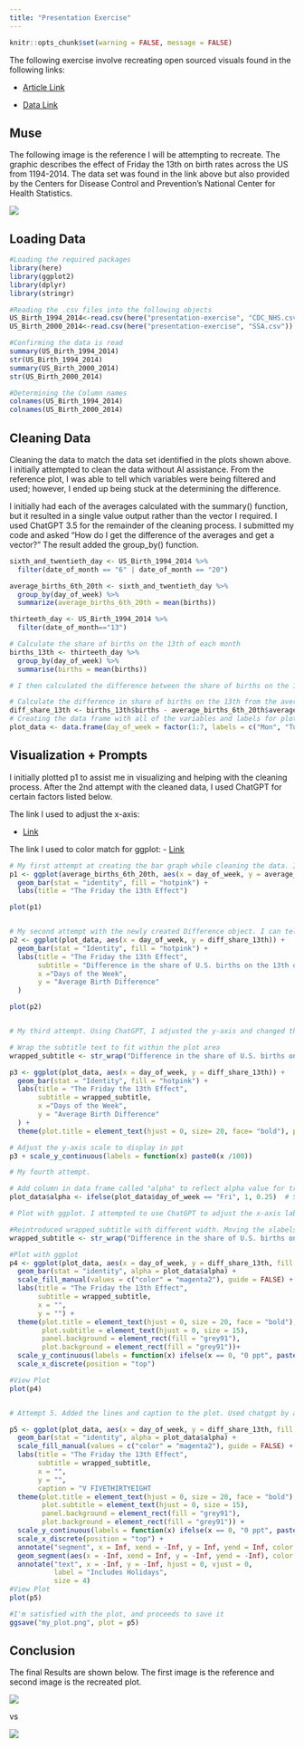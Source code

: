 ```yaml
---
title: "Presentation Exercise"
---
```

```r
knitr::opts_chunk$set(warning = FALSE, message = FALSE) 
```
The following exercise involve recreating open sourced visuals found in the following links:

- [Article Link](https://fivethirtyeight.com/features/some-people-are-too-superstitious-to-have-a-baby-on-friday-the-13th/)

- [Data Link](https://github.com/fivethirtyeight/data/tree/master/births)


## Muse

The following image is the reference I will be attempting to recreate. The graphic describes the effect of Friday the 13th on birth rates across the US from 1194-2014. The data set was found in the link above but also provided by the Centers for Disease Control and Prevention's National Center for Health Statistics.

![](/presentation-exercise/1994_2014_image.jpg)


## Loading Data
```r
#Loading the required packages 
library(here)
library(ggplot2)
library(dplyr)
library(stringr)

#Reading the .csv files into the following objects 
US_Birth_1994_2014<-read.csv(here("presentation-exercise", "CDC_NHS.csv"))
US_Birth_2000_2014<-read.csv(here("presentation-exercise", "SSA.csv"))

#Confirming the data is read
summary(US_Birth_1994_2014)
str(US_Birth_1994_2014)
summary(US_Birth_2000_2014)
str(US_Birth_2000_2014)

#Determining the Column names 
colnames(US_Birth_1994_2014)
colnames(US_Birth_2000_2014)
```

## Cleaning Data

Cleaning the data to match the data set identified in the plots shown above. I initially attempted to clean the data without AI assistance. From the reference plot, I was able to tell which variables were being filtered and used; however, I ended up being stuck at the determining the difference. 

I initially had each of the averages calculated with the summary() function, but it resulted in a single value output rather than the vector I required. I used ChatGPT 3.5 for the remainder of the cleaning process. I submitted my code and asked "How do I get the difference of the averages and get a vector?" The result added the group_by() function.
```r
sixth_and_twentieth_day <- US_Birth_1994_2014 %>%
  filter(date_of_month == "6" | date_of_month == "20")

average_births_6th_20th <- sixth_and_twentieth_day %>%
  group_by(day_of_week) %>%
  summarize(average_births_6th_20th = mean(births))

thirteeth_day <- US_Birth_1994_2014 %>%
  filter(date_of_month=="13")

# Calculate the share of births on the 13th of each month
births_13th <- thirteeth_day %>%
  group_by(day_of_week) %>%
  summarise(births = mean(births))

# I then calculated the difference between the share of births on the 13th day and the average births on the 6th and 20th days for each day of the week. The following lines used ChatGPT 3.5. I initially intended to use mutate() function and the pipe function to run it in one string, but ChatGPT recommended the following. 

# Calculate the difference in share of births on the 13th from the average of births on the 6th and 20th
diff_share_13th <- births_13th$births - average_births_6th_20th$average_births_6th_20th
# Creating the data frame with all of the variables and labels for plotting
plot_data <- data.frame(day_of_week = factor(1:7, labels = c("Mon", "Tue", "Wed", "Thu", "Fri", "Sat", "Sun"))) 
```

## Visualization + Prompts
I initially plotted p1 to assist me in visualizing and helping with the cleaning process. After the 2nd attempt with the cleaned data, I used ChatGPT for certain factors listed below.

The link I used to adjust the x-axis: 

- [Link](https://www.tutorialspoint.com/how-to-x-axis-labels-to-the-top-of-the-plot-using-ggplot2-in-r)

The link I used to color match for ggplot: 
- [Link](https://sape.inf.usi.ch/quick-reference/ggplot2/colour)

```r
# My first attempt at creating the bar graph while cleaning the data. I knew the day_of_week was on the x-axis and the the y-axis had some numeric value representing some average in birth number. Plotting this allowed me to see what I was missing. 
p1 <- ggplot(average_births_6th_20th, aes(x = day_of_week, y = average_births_6th_20th)) +
  geom_bar(stat = "identity", fill = "hotpink") +
  labs(title = "The Friday the 13th Effect")

plot(p1)


# My second attempt with the newly created Difference object. I can tell I am getting closer, but I want to change the y-axis scale to reflect ppt. I also want to ensure that the full subtitle can be seen, and that the Friday bar is highlighted. 
p2 <- ggplot(plot_data, aes(x = day_of_week, y = diff_share_13th)) +
  geom_bar(stat = "Identity", fill = "hotpink") +
  labs(title = "The Friday the 13th Effect",
       subtitle = "Difference in the share of U.S. births on the 13th of each month from the average of births on the 6th and the 20th, 1994-2014",
       x ="Days of the Week",
       y = "Average Birth Difference"
  ) 

plot(p2)


# My third attempt. Using ChatGPT, I adjusted the y-axis and changed the title and subtitle format.This was performed by asking how I can format the titles as if it can be wrapped. I also asked it to change the plot so that the y-axis is scaled by percentage point (ppt)

# Wrap the subtitle text to fit within the plot area
wrapped_subtitle <- str_wrap("Difference in the share of U.S. births on the 13th of each month from the average of births on the 6th and the 20th, 1994-2014", width = 75)

p3 <- ggplot(plot_data, aes(x = day_of_week, y = diff_share_13th)) +
  geom_bar(stat = "Identity", fill = "hotpink") +
  labs(title = "The Friday the 13th Effect",
       subtitle = wrapped_subtitle,
       x ="Days of the Week",
       y = "Average Birth Difference"
  ) +
  theme(plot.title = element_text(hjust = 0, size= 20, face= "bold"), plot.subtitle = element_text(size = 15))

# Adjust the y-axis scale to display in ppt
p3 + scale_y_continuous(labels = function(x) paste0(x /100))

# My fourth attempt. 

# Add column in data frame called "alpha" to reflect alpha value for transparency
plot_data$alpha <- ifelse(plot_data$day_of_week == "Fri", 1, 0.25)  # Set alpha to 1 for Friday, 0.5 for others

# Plot with ggplot. I attempted to use ChatGPT to adjust the x-axis labels but was unable to do so. I found the answer in another website, I mentioned above. I needed to flip the x-axis labels to the top and change the color of the bars. I also used ChatGPT to make the other columns more transparent. This is shown in the alpha column.Alpha value is included for transparency. the axis scales are adjusted, and the background is changed so the grid and plot background matches. The color matching is performed by eye with the link shown above as reference. 

#Reintroduced wrapped_subtitle with different width. Moving the xlabels to the top messed with the format a bit
wrapped_subtitle <- str_wrap("Difference in the share of U.S. births on the 13th of each month from the average of births on the 6th and the 20th, 1994-2014", width = 65)

#Plot with ggplot
p4 <- ggplot(plot_data, aes(x = day_of_week, y = diff_share_13th, fill = "color")) +
  geom_bar(stat = "identity", alpha = plot_data$alpha) +
  scale_fill_manual(values = c("color" = "magenta2"), guide = FALSE) +  
  labs(title = "The Friday the 13th Effect",
       subtitle = wrapped_subtitle,
       x = "",
       y = "") +
  theme(plot.title = element_text(hjust = 0, size = 20, face = "bold"), 
        plot.subtitle = element_text(hjust = 0, size = 15), 
        panel.background = element_rect(fill = "grey91"),
        plot.background = element_rect(fill = "grey91"))+
  scale_y_continuous(labels = function(x) ifelse(x == 0, "0 ppt", paste0(x / 100))) + #I also included the "O ppt" to replace the value 0 on the plot to match the reference
  scale_x_discrete(position = "top") 

#View Plot
plot(p4)


# Attempt 5. Added the lines and caption to the plot. Used chatgpt by asking how to include lines. Discovered the geom-segment() and annotate() function.

p5 <- ggplot(plot_data, aes(x = day_of_week, y = diff_share_13th, fill = "color")) +
  geom_bar(stat = "identity", alpha = plot_data$alpha) +
  scale_fill_manual(values = c("color" = "magenta2"), guide = FALSE) +  
  labs(title = "The Friday the 13th Effect",
       subtitle = wrapped_subtitle,
       x = "",
       y = "",
       caption = "V FIVETHIRTYEIGHT                                                                       SOURCES: CDC/NCHS; SOCIAL SECURITY ADMINISTRATION")+
  theme(plot.title = element_text(hjust = 0, size = 20, face = "bold"), 
        plot.subtitle = element_text(hjust = 0, size = 15), 
        panel.background = element_rect(fill = "grey91"),
        plot.background = element_rect(fill = "grey91")) +
  scale_y_continuous(labels = function(x) ifelse(x == 0, "0 ppt", paste0(x / 100))) + 
  scale_x_discrete(position = "top") +
  annotate("segment", x = Inf, xend = -Inf, y = Inf, yend = Inf, color = "black")+
  geom_segment(aes(x = -Inf, xend = Inf, y = -Inf, yend = -Inf), color = "black")+
  annotate("text", x = -Inf, y = -Inf, hjust = 0, vjust = 0, 
           label = "Includes Holidays", 
           size = 4)
#View Plot
plot(p5)

#I'm satisfied with the plot, and proceeds to save it
ggsave("my_plot.png", plot = p5)
```


## Conclusion

The final Results are shown below. The first image is the reference and second image is the recreated plot.

![](/presentation-exercise/1994_2014_image.jpg)

vs 

![](/presentation-exercise/my_plot.png)

